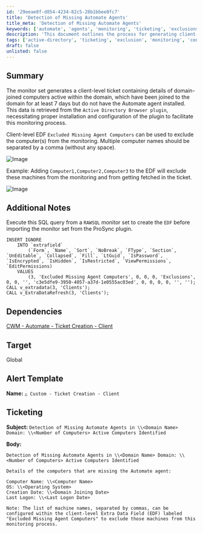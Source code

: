 ```yaml
---
id: '29eeae8f-d854-4234-82c5-28b1bbee0fc7'
title: 'Detection of Missing Automate Agents'
title_meta: 'Detection of Missing Automate Agents'
keywords: ['automate', 'agents', 'monitoring', 'ticketing', 'exclusions']
description: 'This document outlines the process for generating client-level tickets that report on domain-joined computers lacking the Automate agent. It includes details on the necessary configurations, SQL queries for creating exclusion fields, and the format for ticket alerts regarding missing agents.'
tags: ['active-directory', 'ticketing', 'exclusion', 'monitoring', 'configuration']
draft: false
unlisted: false
---
```

## Summary

The monitor set generates a client-level ticket containing details of domain-joined computers active within the domain, which have been joined to the domain for at least 7 days but do not have the Automate agent installed. This data is retrieved from the `Active Directory Browser plugin`, necessitating proper installation and configuration of the plugin to facilitate this monitoring process.

Client-level EDF `Excluded Missing Agent Computers` can be used to exclude the computer(s) from the monitoring. Multiple computer names should be separated by a comma (without any space). 

![Image](../../../static/img/Active-Computers-in-AD-with-No-Agent/image_1.png)

Example: Adding `Computer1,Computer2,Computer3` to the EDF will exclude these machines from the monitoring and from getting fetched in the ticket. 

![Image](../../../static/img/Active-Computers-in-AD-with-No-Agent/image_2.png)

## Additional Notes

Execute this SQL query from a `RAWSQL` monitor set to create the `EDF` before importing the monitor set from the ProSync plugin.

```
INSERT IGNORE 
    INTO `extrafield` 
        (`Form`, `Name`, `Sort`, `NoBreak`, `FType`, `Section`, `UnEditable`, `Collapsed`, `Fill`, `LtGuid`, `IsPassword`, `IsEncrypted`, `IsHidden`, `IsRestricted`, `ViewPermissions`, `EditPermissions) 
    VALUES 
        (3, 'Excluded Missing Agent Computers', 0, 0, 0, 'Exclusions', 0, 0, '', 'c3e5dfe9-3950-4057-a37d-1e0555ac03ed', 0, 0, 0, 0, '', '');
CALL v_extradata(3, 'Clients'); 
CALL v_ExtraDataRefresh(3, 'Clients');
```

## Dependencies

[CWM - Automate - Ticket Creation - Client](https://proval.itglue.com/DOC-5078775-14282558)

## Target

Global

## Alert Template

**Name:** `△ Custom - Ticket Creation - Client`

## Ticketing

**Subject:** `Detection of Missing Automate Agents in \\<Domain Name> Domain: \\<Number of Computers> Active Computers Identified`

**Body:**

```
Detection of Missing Automate Agents in \\<Domain Name> Domain: \\<Number of Computers> Active Computers Identified

Details of the computers that are missing the Automate agent: 

Computer Name: \\<Computer Name>
OS: \\<Operating System>
Creation Date: \\<Domain Joining Date>
Last Logon: \\<Last Logon Date>

Note: The list of machine names, separated by commas, can be configured within the client-level Extra Data Field (EDF) labeled "Excluded Missing Agent Computers" to exclude those machines from this monitoring process.
```












